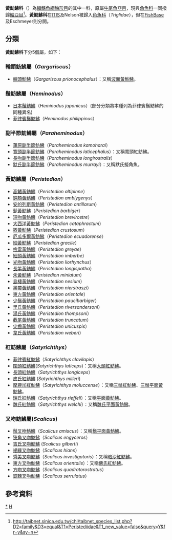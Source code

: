 {{Automatic taxobox
| taxon = Peristediidae
| image = Slender searobin ( Peristedion gracile ).jpg
| image_caption = 
| authority = [[大卫·斯塔尔·乔丹|D. S. Jordan]] & C. H. Gilbert, 1882
| subdivision_ranks = [[屬|屬]]
| subdivision = *見內文
}}
'''黃魴鮄科'''（{{lang|la|''Peristediidae''}}）為[[輻鰭魚綱|輻鰭魚綱]][[鮋形目|鮋形目]]的其中一科，原屬[[牛尾魚亞目|牛尾魚亞目]]，現與[[角魚科|角魚科]]一同撥歸[[鮋亞目|鮋亞目]]<ref name=TaiBNET_Peristediidae>http://taibnet.sinica.edu.tw/chi/taibnet_species_list.php?D2=family&D3=equal&T1=Peristediidae&T1_new_value=false&query=Y&fr=y&sy=n</ref>。'''黃魴鮄科'''在[[ITIS|ITIS]]及Nelson被歸入[[角魚科|角魚科]]（''Triglidae''），但在[[FishBase|FishBase]]及Eschmeyer則分開。

==分類==
'''黃魴鮄科'''下分5個屬，如下：
===輪頭魴鮄屬（''Gargariscus''）===
*[[輪頭魴鮄|輪頭魴鮄]]（''Gargariscus prionocephalus''）：又稱[[波面黃魴鮄|波面黃魴鮄]]。

===鬚魴鮄屬（''Heminodus''）===
*[[日本鬚魴鮄|日本鬚魴鮄]]（''Heminodus japonicus''）(部分分類將本種列為菲律賓鬚魴鮄的同種異名)
*[[菲律賓鬚魴鮄|菲律賓鬚魴鮄]]（''Heminodus philippinus''）

===副半節魴鮄屬（''Paraheminodus''）===
*[[蒲原副半節魴鮄|蒲原副半節魴鮄]]（''Paraheminodus kamoharai''）
*[[寬頭副半節魴鮄|寬頭副半節魴鮄]]（''Paraheminodus laticephalus''）：又稱寬頭紅魴鮄。
*[[長吻副半節魴鮄|長吻副半節魴鮄]]（''Paraheminodus longirostralis''）
*[[默氏副半節魴鮄|默氏副半節魴鮄]]（''Paraheminodus murrayi''）：又稱默氏擬角魚。

===黃魴鮄屬（''Peristedion''）===
*[[高鰭黃魴鮄|高鰭黃魴鮄]]（''Peristedion altipinne''）
*[[鈍頰黃魴鮄|鈍頰黃魴鮄]]（''Peristedion amblygenys''）
*[[安的列斯黃魴鮄|安的列斯黃魴鮄]]（''Peristedion antillarum''）
*[[髭黃魴鮄|髭黃魴鮄]]（''Peristedion barbiger''）
*[[短吻黃魴鮄|短吻黃魴鮄]]（''Peristedion brevirostre''）
*[[大西洋黃魴鮄|大西洋黃魴鮄]]（''Peristedion cataphractum''）
*[[盔黃魴鮄|盔黃魴鮄]]（''Peristedion crustosum''）
*[[厄瓜多爾黃魴鮄|厄瓜多爾黃魴鮄]]（''Peristedion ecuadorense''）
*[[細黃魴鮄|細黃魴鮄]]（''Peristedion gracile''）
*[[格雷黃魴鮄|格雷黃魴鮄]]（''Peristedion greyae''）
*[[細頭黃魴鮄|細頭黃魴鮄]]（''Peristedion imberbe''）
*[[光吻黃魴鮄|光吻黃魴鮄]]（''Peristedion liorhynchus''）
*[[長竿黃魴鮄|長竿黃魴鮄]]（''Peristedion longispatha''）
*[[朱黃魴鮄|朱黃魴鮄]]（''Peristedion miniatum''）
*[[島棲黃魴鮄|島棲黃魴鮄]]（''Peristedion nesium''）
*[[黑帶黃魴鮄|黑帶黃魴鮄]]（''Peristedion nierstraszi''）
*[[東方黃魴鮄|東方黃魴鮄]]（''Peristedion orientale''）
*[[少鬚黃魴鮄|少鬚黃魴鮄]]（''Peristedion paucibarbiger''）
*[[里氏黃魴鮄|里氏黃魴鮄]]（''Peristedion riversandersoni''）
*[[湯氏黃魴鮄|湯氏黃魴鮄]]（''Peristedion thompsoni''）
*[[截尾黃魴鮄|截尾黃魴鮄]]（''Peristedion truncatum''）
*[[尖齒黃魴鮄|尖齒黃魴鮄]]（''Peristedion unicuspis''）
*[[韋氏黃魴鮄|韋氏黃魴鮄]]（''Peristedion weberi''）

===紅魴鮄屬（''Satyrichthys''）===
*[[菲律賓紅魴鮄|菲律賓紅魴鮄]]（''Satyrichthys clavilapis''）
*[[闊頭紅魴鮄|闊頭紅魴鮄]](''Satyrichthys laticeps'')：又稱[[大頭紅魴鮄|大頭紅魴鮄]]。
*[[長頭紅魴鮄|長頭紅魴鮄]]（''Satyrichthys longiceps''）
*[[皮氏紅魴鮄|皮氏紅魴鮄]] (''Satyrichthys milleri'')
*[[摩鹿加紅魴鮄|摩鹿加紅魴鮄]]（''Satyrichthys moluccense''）：又稱[[三鬚紅魴鮄|三鬚紅魴鮄]]、[[三鬚平面黃魴鮄|三鬚平面黃魴鮄]]。
*[[瑞氏紅魴鮄|瑞氏紅魴鮄]]（''Satyrichthys rieffeli''）：又稱[[平面黃魴鮄|平面黃魴鮄]]。
*[[魏氏紅魴鮄|魏氏紅魴鮄]]（''Satyrichthys welchi''）：又稱[[魏氏平面黃魴鮄|魏氏平面黃魴鮄]]。

===叉吻魴鮄屬(''Scalicus'')===
*[[鬚叉吻魴鮄|鬚叉吻魴鮄]]（''Scalicus amiscus''）：又稱[[鬚平面黃魴鮄|鬚平面黃魴鮄]]。
*[[狹角叉吻魴鮄|狹角叉吻魴鮄]]（''Scalicus engyceros''）
*[[吉氏叉吻魴鮄|吉氏叉吻魴鮄]] (''Scalicus gilberti'')
*[[褐緣叉吻魴鮄|褐緣叉吻魴鮄]]（''Scalicus hians''）
*[[秀美叉吻魴鮄|秀美叉吻魴鮄]]（''Scalicus investigatoris''）：又稱[[暗沙紅魴鮄|暗沙紅魴鮄]]。
*[[東方叉吻魴鮄|東方叉吻魴鮄]]（''Scalicus orientalis''）：又稱[[佛氏紅魴鮄|佛氏紅魴鮄]]。
*[[方吻叉吻魴鮄|方吻叉吻魴鮄]]（''Scalicus quadratorostratus''）
*[[鋸棘叉吻魴鮄|鋸棘叉吻魴鮄]]（''Scalicus serrulatus''）

== 參考資料 ==
{{reflist}}
{{Taxonbar}}

[[Category:黃魴鮄科|*]]
[[Category:1882年描述的分类群|H]]